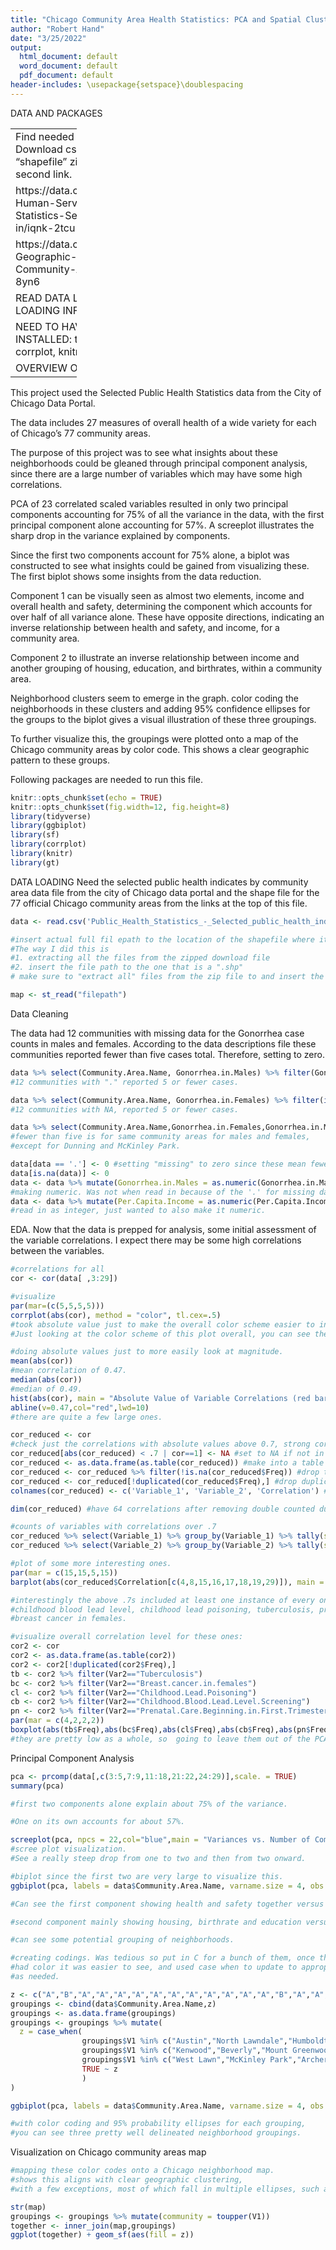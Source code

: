 ```yaml
---
title: "Chicago Community Area Health Statistics: PCA and Spatial Clustering Analysis"
author: "Robert Hand"
date: "3/25/2022"
output:
  html_document: default
  word_document: default
  pdf_document: default
header-includes: \usepackage{setspace}\doublespacing
---
```


DATA AND PACKAGES

--------------
Find needed data and shape file here: Download csv from first link, download "shapefile" zipe file under "export" at second link. 

https://data.cityofchicago.org/Health-Human-Services/Public-Health-Statistics-Selected-public-health-in/iqnk-2tcu

https://data.cityofchicago.org/Facilities-Geographic-Boundaries/Boundaries-Community-Areas-current-/cauq-8yn6

READ DATA LOADING STEP FOR DATA LOADING INFORMATION.  

NEED TO HAVE FOLLOWING PACKAGES INSTALLED: tidyverse, ggbiplot, sf, corrplot, knitr, gt. 

OVERVIEW OF ANALYSIS

------------------

This project used the Selected Public Health Statistics data from the City of Chicago Data Portal. 

The data includes 27 measures of overall health of a wide variety for each of Chicago’s 77 community areas. 

The purpose of this project was to see what insights about these neighborhoods could be gleaned through principal component analysis, since there are a large number of variables which may have some high correlations. 

PCA of 23 correlated scaled variables resulted in only two principal components accounting for 75% of all the variance in the data, with the first principal component alone accounting for 57%. A screeplot illustrates the sharp drop in the variance explained by components. 

Since the first two components account for 75% alone, a biplot was constructed to see what insights could be gained from visualizing these. The first biplot shows some insights from the data reduction.

Component 1 can be visually seen as almost two elements, income and overall health and safety, determining the component which accounts for over half of all variance alone. These have opposite directions, indicating an inverse relationship between health and safety, and income, for a community area.  

Component 2 to illustrate an inverse relationship between income and another grouping of housing, education, and birthrates, within a community area.  

Neighborhood clusters seem to emerge in the graph. color coding the neighborhoods in these clusters and adding 95% confidence ellipses for the groups to the biplot gives a visual illustration of these three groupings. 

To further visualize this, the groupings were plotted onto a map of the Chicago community areas by color code. This shows a clear geographic pattern to these groups. 

Following packages are needed to run this file. 
```r
knitr::opts_chunk$set(echo = TRUE) 
knitr::opts_chunk$set(fig.width=12, fig.height=8) 
library(tidyverse)
library(ggbiplot)
library(sf)
library(corrplot)
library(knitr)
library(gt)

```


DATA LOADING Need the selected public health indicates by community area data file from the city of Chicago data portal and the shape file for the 77 official Chicago community areas from the links at the top of this file. 

```r

data <- read.csv('Public_Health_Statistics_-_Selected_public_health_indicators_by_Chicago_community_area_-_Historical.csv', header = TRUE, stringsAsFactors = FALSE) #add your filepath or be sure to set directory to file location. 

#insert actual full fil epath to the location of the shapefile where it says file path. 
#The way I did this is 
#1. extracting all the files from the zipped download file
#2. insert the file path to the one that is a ".shp"
# make sure to "extract all" files from the zip file to and insert the file that is ".shp" in to the st_read function. 

map <- st_read("filepath")


```


Data Cleaning

The data had 12 communities with missing data for the Gonorrhea case counts in males and females. 
According to the data descriptions file these communities reported fewer than five cases total. Therefore, setting to zero. 
```r

data %>% select(Community.Area.Name, Gonorrhea.in.Males) %>% filter(Gonorrhea.in.Males == '.') %>% gt()
#12 communities with "." reported 5 or fewer cases. 

data %>% select(Community.Area.Name, Gonorrhea.in.Females) %>% filter(is.na(Gonorrhea.in.Females))  %>% gt()
#12 communities with NA, reported 5 or fewer cases.

data %>% select(Community.Area.Name,Gonorrhea.in.Females,Gonorrhea.in.Males) %>% filter(is.na(Gonorrhea.in.Females) | Gonorrhea.in.Males == '.')  %>% gt()
#fewer than five is for same community areas for males and females, 
#except for Dunning and McKinley Park. 

data[data == '.'] <- 0 #setting "missing" to zero since these mean fewer than five cases. 
data[is.na(data)] <- 0
data <- data %>% mutate(Gonorrhea.in.Males = as.numeric(Gonorrhea.in.Males)) 
#making numeric. Was not when read in because of the '.' for missing data. 
data <- data %>% mutate(Per.Capita.Income = as.numeric(Per.Capita.Income)) 
#read in as integer, just wanted to also make it numeric. 


```


EDA.
Now that the data is prepped for analysis, some initial assessment of the variable correlations. 
I expect there may be some high correlations between the variables. 

```r
#correlations for all 
cor <- cor(data[ ,3:29])

#visualize
par(mar=(c(5,5,5,5)))
corrplot(abs(cor), method = "color", tl.cex=.5)
#took absolute value just to make the overall color scheme easier to interpret in terms of magnitude of the correlations. 
#Just looking at the color scheme of this plot overall, you can see there are a number of large correlations. 

#doing absolute values just to more easily look at magnitude. 
mean(abs(cor))
#mean correlation of 0.47. 
median(abs(cor))
#median of 0.49. 
hist(abs(cor), main = "Absolute Value of Variable Correlations (red bar=mean)", xlab = "Absolute Value of Correlation", col = "blue")
abline(v=0.47,col="red",lwd=10)
#there are quite a few large ones.  

cor_reduced <- cor 
#check just the correlations with absolute values above 0.7, strong correlations. 
cor_reduced[abs(cor_reduced) < .7 | cor==1] <- NA #set to NA if not in that range. 
cor_reduced <- as.data.frame(as.table(cor_reduced)) #make into a table format. 
cor_reduced <- cor_reduced %>% filter(!is.na(cor_reduced$Freq)) #drop the NAs. 
cor_reduced <- cor_reduced[!duplicated(cor_reduced$Freq),] #drop duplicates - showing same correlations twice. 
colnames(cor_reduced) <- c('Variable_1', 'Variable_2', 'Correlation') #update colnames. 

dim(cor_reduced) #have 64 correlations after removing double counted duplicates and self-correlations that are above 0.7 

#counts of variables with correlations over .7 
cor_reduced %>% select(Variable_1) %>% group_by(Variable_1) %>% tally(sort = T) %>% kable()
cor_reduced %>% select(Variable_2) %>% group_by(Variable_2) %>% tally(sort = T) %>% kable()

#plot of some more interesting ones.
par(mar = c(15,15,5,15))
barplot(abs(cor_reduced$Correlation[c(4,8,15,16,17,18,19,29)]), main = "Some Selected Large Correlations", xlab = "Correlation", names.arg = c(paste(cor_reduced$Variable_1[c(4,8,15,16,17,18,19,29)], cor_reduced$Variable_2[c(4,8,15,16,17,18,19,29)], sep = " and ")), horiz = TRUE, cex.names = .8, las = 1,col = "green")

#interestingly the above .7s included at least one instance of every one of the variables except for 
#childhood blood lead level, childhood lead poisoning, tuberculosis, prenatal care beginning in first trimester, and 
#breast cancer in females. 

#visualize overall correlation level for these ones:  
cor2 <- cor
cor2 <- as.data.frame(as.table(cor2))
cor2 <- cor2[!duplicated(cor2$Freq),]
tb <- cor2 %>% filter(Var2=="Tuberculosis")
bc <- cor2 %>% filter(Var2=="Breast.cancer.in.females")
cl <- cor2 %>% filter(Var2=="Childhood.Lead.Poisoning")
cb <- cor2 %>% filter(Var2=="Childhood.Blood.Lead.Level.Screening")
pn <- cor2 %>% filter(Var2=="Prenatal.Care.Beginning.in.First.Trimester")
par(mar = c(4,2,2,2))
boxplot(abs(tb$Freq),abs(bc$Freq),abs(cl$Freq),abs(cb$Freq),abs(pn$Freq),names = c("Tuberculosis","Breast Cancer","Childhood Lead Poisoning","Childhood Blood Lead","Prenatal Care First Trimester"), main = "Low Cor Variables", ylab="Correlation", col = "Red", ylab="Correlation")  #you can 
#they are pretty low as a whole, so  going to leave them out of the PCA and focus on the other variables which have stronger correlations. 

```

Principal Component Analysis

```r
pca <- prcomp(data[,c(3:5,7:9,11:18,21:22,24:29)],scale. = TRUE) 
summary(pca)

#first two components alone explain about 75% of the variance.

#One on its own accounts for about 57%.  

screeplot(pca, npcs = 22,col="blue",main = "Variances vs. Number of Components") 
#scree plot visualization. 
#See a really steep drop from one to two and then from two onward. 

#biplot since the first two are very large to visualize this. 
ggbiplot(pca, labels = data$Community.Area.Name, varname.size = 4, obs.scale = 1, varname.adjust = 1.5)

#Can see the first component showing health and safety together versus income. 

#second component mainly showing housing, birthrate and education versus income. 

#can see some potential grouping of neighborhoods. 

#creating codings. Was tedious so put in C for a bunch of them, once they 
#had color it was easier to see, and used case when to update to appropriate labels
#as needed. 

z <- c("A","B","A","A","A","A","A","A","A","A","A","A","A","B","A","A","A","B","B","B","B","A","C","A","C","C","C","A","C","B","C","A","A","A","C","C","C","C","A","C","A","C","C","C","C","C","C","C","C","C","C","C","C","C","C","C","C","C","C","C","C","C","C","C","C","C","C","C","C","C","C","C","C","C","C","C","C")
groupings <- cbind(data$Community.Area.Name,z)
groupings <- as.data.frame(groupings)
groupings <- groupings %>% mutate(
  z = case_when(
                groupings$V1 %in% c("Austin","North Lawndale","Humboldt Park")~"C",
                groupings$V1 %in% c("Kenwood","Beverly","Mount Greenwood","Hyde Park","Edgewater","Near West Side","Bridgeport","Garfield Ridge","Clearing","West Town","Hegewisch","Ashburn","Logan Square","Portage Park","O'Hare")~"A",
                groupings$V1 %in% c("West Lawn","McKinley Park","Archer Heights","East Side","West Elsdon","Lower West Side","Brighton Park","Gage Park","South Lawndale")~"B",
                TRUE ~ z
                )
)

ggbiplot(pca, labels = data$Community.Area.Name, varname.size = 4, obs.scale = 1, varname.adjust = 1.5, groups = groupings$z, ellipse = TRUE, ellipse.prob = .95)

#with color coding and 95% probability ellipses for each grouping,
#you can see three pretty well delineated neighborhood groupings. 

```
Visualization on Chicago community areas map

```r
#mapping these color codes onto a Chicago neighborhood map. 
#shows this aligns with clear geographic clustering, 
#with a few exceptions, most of which fall in multiple ellipses, such as Hegeswich. 

str(map)
groupings <- groupings %>% mutate(community = toupper(V1))
together <- inner_join(map,groupings)
ggplot(together) + geom_sf(aes(fill = z))
```

